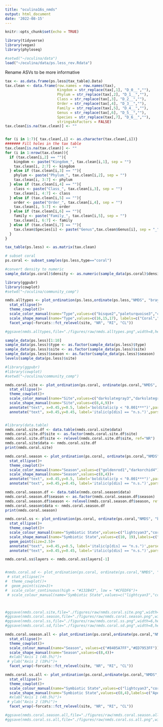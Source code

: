 ```yaml
---
title: "oculina16s_nmds"
output: html_document
date: '2022-08-15'
---
```


```r
knitr::opts_chunk$set(echo = TRUE)
```

```r
library(tidyverse)
library(vegan)
library(phyloseq)

#setwd("~/oculina/data")
load("~/oculina/data/ps.less_rev.Rdata")
```


Rename ASVs to be more informative

```r
tax <- as.data.frame(ps.less@tax_table@.Data)
tax.clean <- data.frame(row.names = row.names(tax),
                        Kingdom = str_replace(tax[,1], "D_0__",""),
                        Phylum = str_replace(tax[,2], "D_1__",""),
                        Class = str_replace(tax[,3], "D_2__",""),
                        Order = str_replace(tax[,4], "D_3__",""),
                        Family = str_replace(tax[,5], "D_4__",""),
                        Genus = str_replace(tax[,6], "D_5__",""),
                        Species = str_replace(tax[,7], "D_6__",""),
                        stringsAsFactors = FALSE)
tax.clean[is.na(tax.clean)] <- ""


for (i in 1:7){ tax.clean[,i] <- as.character(tax.clean[,i])}
####### Fill holes in the tax table
tax.clean[is.na(tax.clean)] <- ""
for (i in 1:nrow(tax.clean)){
  if (tax.clean[i,2] == ""){
    kingdom <- paste("Kingdom_", tax.clean[i,1], sep = "")
    tax.clean[i, 2:7] <- kingdom
  } else if (tax.clean[i,3] == ""){
    phylum <- paste("Phylum_", tax.clean[i,2], sep = "")
    tax.clean[i, 3:7] <- phylum
  } else if (tax.clean[i,4] == ""){
    class <- paste("Class_", tax.clean[i,3], sep = "")
    tax.clean[i, 4:7] <- class
  } else if (tax.clean[i,5] == ""){
    order <- paste("Order_", tax.clean[i,4], sep = "")
    tax.clean[i, 5:7] <- order
  } else if (tax.clean[i,6] == ""){
    family <- paste("Family_", tax.clean[i,5], sep = "")
    tax.clean[i, 6:7] <- family
  } else if (tax.clean[i,7] == ""){
    tax.clean$Species[i] <- paste("Genus",tax.clean$Genus[i], sep = "_")
  }
}

tax_table(ps.less) <- as.matrix(tax.clean)

# subset coral
ps.coral <- subset_samples(ps.less,type=="coral")

#convert density to numeric
sample_data(ps.coral)$density <- as.numeric(sample_data(ps.coral)$density)


```

```r
library(ggpubr)
library(cowplot)
#setwd("~/oculina/community_comp")

nmds.alltypes <- plot_ordination(ps.less,ordinate(ps.less,"NMDS", "bray"),color="type", shape="type")+
  stat_ellipse()+
  theme_cowplot()+
  scale_color_manual(name="Type",values=c("bisque2","paleturquoise3","chocolate4"), labels=c("Coral","Seawater","Sediment"))+
  scale_shape_manual(name="Type",values=c(16,15,17), labels=c("Coral","Seawater","Sediment"))+
  facet_wrap(~forcats::fct_relevel(site, "NR", "RI", "CL"))

#ggsave(nmds.alltypes,file="./figures/raw/nmds.alltypes.png",width=8,height=4)
```

```r
sample_data(ps.less)[1:10]
sample_data(ps.less)$type <- as.factor(sample_data(ps.less)$type)
sample_data(ps.less)$site <- as.factor(sample_data(ps.less)$site)
sample_data(ps.less)$season <- as.factor(sample_data(ps.less)$season)
levels(sample_data(ps.less)$site)

```


```r
#library(ggpubr)
#library(cowplot)
#setwd("~/oculina/community_comp")

nmds.coral.site <- plot_ordination(ps.coral, ordinate(ps.coral,"NMDS", "bray"),color="site", shape="site")+
  stat_ellipse()+
  theme_cowplot()+
  scale_color_manual(name="Site",values=c("darkslategray3","darkslategray4","#000004"))+
  scale_shape_manual(name="Site",values=c(8,4,9))+
  annotate("text", x=0.45,y=0.5, label='bolditalic(p < "0.001***")',parse=TRUE)+
  annotate("text", x=0.45,y=0.45, label='italic(p[dis] == "n.s.")',parse=TRUE)


#library(data.table)
nmds.coral.site.df <- data.table(nmds.coral.site$data)
nmds.coral.site.df$site <- as.factor(nmds.coral.site.df$site)
nmds.coral.site.df$site <- relevel(nmds.coral.site.df$site, ref="NR")
nmds.coral.site$data <- nmds.coral.site.df
print(nmds.coral.site)

nmds.coral.season <- plot_ordination(ps.coral, ordinate(ps.coral,"NMDS", "bray"),color="season", shape="season")+
  stat_ellipse()+
  theme_cowplot()+
  scale_color_manual(name="Season",values=c("goldenrod1","darkorchid4"))+
  scale_shape_manual(name="Season",values=c(8,4))+
  annotate("text", x=0.45,y=0.5, label='bolditalic(p < "0.001***")',parse=TRUE)+
  annotate("text", x=0.45,y=0.45, label='italic(p[dis] == "n.s.")',parse=TRUE)

nmds.coral.season.df <- data.table(nmds.coral.season$data)
nmds.coral.season.df$season <- as.factor(nmds.coral.season.df$season)
nmds.coral.season.df$season <- relevel(nmds.coral.season.df$season, ref="Summer")
nmds.coral.season$data <- nmds.coral.season.df
print(nmds.coral.season)

nmds.coral.ss <- plot_ordination(ps.coral, ordinate(ps.coral,"NMDS", "bray"),color="symbstate", shape="symbstate")+
  stat_ellipse()+
  theme_cowplot()+
  scale_colour_manual(name="Symbiotic State",values=c("lightcyan3","coral4"),labels=c("Aposymbiotic","Symbiotic")) +
  scale_shape_manual(name="Symbiotic State",values=c(10, 19),labels=c("Aposymbiotic","Symbiotic"))+
  geom_point(size=2.5)+
  annotate("text", x=0.45,y=0.5, label='italic(p[dis] == "n.s.")',parse=TRUE)+
  annotate("text", x=0.45,y=0.45, label='italic(p[dis] == "n.s.")',parse=TRUE)

nmds.coral.ss$layers <- nmds.coral.ss$layers[-1]


#nmds.coral.sd <- plot_ordination(ps.coral, ordinate(ps.coral,"NMDS", "bray"), color="density",shape="site")+
 # stat_ellipse()+
#  theme_cowplot()+
#  geom_point(size=3)+
#  scale_color_continuous(high = "#132B43", low = "#CFEDF6")+
 # scale_colour_manual(name="Symbiotic State",values=c("lightcyan3","coral4"),labels=c("Aposymbiotic","Symbiotic"))



#ggsave(nmds.coral.site,file="./figures/raw/nmds.coral.site.png",width=6,height=4)
#ggsave(nmds.coral.season,file="./figures/raw/nmds.coral.season.png",width=6,height=4)
#ggsave(nmds.coral.ss,file="./figures/raw/nmds.coral.ss.png",width=6,height=4)
#ggsave(nmds.coral.sd,file="./figures/raw/nmds.coral.sd.png",width=8,height=4)


```

```r
nmds.coral.season.all <- plot_ordination(ps.coral,ordinate(ps.coral,"NMDS", "bray"),color="season", shape="season")+
  stat_ellipse()+
  theme_cowplot()+
  scale_colour_manual(name="Season", values=c("#8405A7FF","#ED7953FF"))+
  scale_shape_manual(name="Season",values=c(8,4))+
  #xlab("Axis 1 (40.5%)")+
 # ylab("Axis 2 (19%)")+
  facet_wrap(~forcats::fct_relevel(site, "NR", "RI", "CL"))

nmds.coral.ss.all <- plot_ordination(ps.coral,ordinate(ps.coral,"NMDS", "bray"),color="symbstate",shape="symbstate")+
  stat_ellipse()+
  theme_cowplot()+
  scale_colour_manual(name="Symbiotic State",values=c("lightcyan3","coral4"),labels=c("Aposymbiotic","Symbiotic")) +
  scale_shape_manual(name="Symbiotic State",values=c(8,4),labels=c("Aposymbiotic","Symbiotic"))+
  #xlab("Axis 1 (40.5%)")+
 # ylab("Axis 2 (19%)")+
  facet_wrap(~forcats::fct_relevel(site, "NR", "RI", "CL"))

#ggsave(nmds.coral.season.all,file="./figures/raw/nmds.coral.season.all.png",width=8,height=4)
#ggsave(nmds.coral.ss.all,file="./figures/raw/nmds.coral.ss.all.png",width=9,height=5)
```

